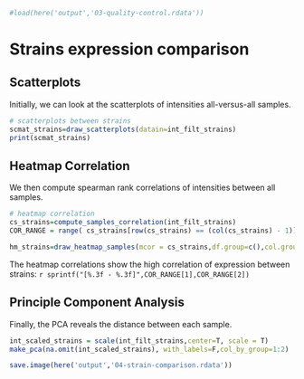 ```r
#load(here('output','03-quality-control.rdata'))
```

# Strains expression comparison

## Scatterplots 

Initially, we can look at the scatterplots of intensities all-versus-all samples.

```r
# scatterplots between strains
scmat_strains=draw_scatterplots(datain=int_filt_strains)
print(scmat_strains)
```

## Heatmap Correlation

We then compute spearman rank correlations of intensities between all samples.

```r
# heatmap correlation
cs_strains=compute_samples_correlation(int_filt_strains)
COR_RANGE = range( cs_strains[row(cs_strains) == (col(cs_strains) - 1)] )

hm_strains=draw_heatmap_samples(mcor = cs_strains,df.group=c(),col.group = col.group)
```

The heatmap correlations show the high correlation of expression between strains:
`r sprintf("[%.3f - %.3f]",COR_RANGE[1],COR_RANGE[2])`


## Principle Component Analysis

Finally, the PCA  reveals the distance between each sample.

```r
int_scaled_strains = scale(int_filt_strains,center=T, scale = T)
make_pca(na.omit(int_scaled_strains), with_labels=F,col_by_group=1:2)
```


```r
save.image(here('output','04-strain-comparison.rdata'))
```
